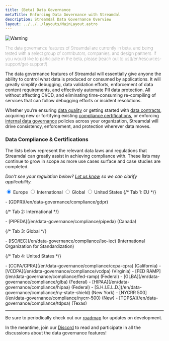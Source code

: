 ```yaml
---
title: (Beta) Data Governance
metaTitle: Enforcing Data Governance with Streamdal
description: Streamdal Data Governance Overview
layout: ../../../layouts/MainLayout.astro
---
```



<Changes />

<Notification type="checked">
  <img src={beta} alt="Warning" />
  <p style="font-weight: lighter;">The data governance features of Streamdal 
  are currently in beta, and being tested with a select group of contributors, 
  companies, and design partners. If you would like to participate in the beta, 
  please 
  [reach out to us](/en/resources-support/get-support/).</p>
</Notification>

The data governance features of Streamdal will essentially give anyone the 
ability to control what data is produced or consumed by applications. It will 
greatly simplify debugging, data validation efforts, enforcement of data 
content requirements, and effectively automate PII data protection. All without 
affecting CI/CD, and eliminating time-consuming re-compiling of services that 
can follow debugging efforts or incident resolutions.

Whether you’re ensuring [data quality](/en/data-governance/data-quality) 
or getting started with [data contracts](/en/data-governance/data-quality), 
acquiring new or fortifying existing 
[compliance certifications](/en/data-governance/overview/#data-compliance--certifications), 
or enforcing [internal data governance](/en/data-governance/data-quality#internal-data-governance) 
policies across your organization, Streamdal will drive consistency, 
enforcement, and protection wherever data moves. 

### Data Compliance & Certifications

The lists below represent the relevant data laws and regulations that Streamdal 
can greatly assist in achieving compliance with. These lists may continue to 
grow in scope as more use cases surface and case studies are completed.

_Don't see your regulation below? 
[Let us know](/en/resources-support/get-support/) so we can clarify 
applicability._

<div class="pc-tabx w-full max-w-2xl m-0">
  <input checked id="tab1" type="radio" name="pct" class="hidden peer/tab1" />
  <label
    for="tab1"
    class="font-medium text-sm leading-7 float-left py-4 px-6 border-b-2 border-purple-divider mb--4 text-white peer-checked/tab1:border-b-4 peer-checked/tab1:border-purple-bright peer-checked/tab1:font-bold"
  >
    Europe
  </label>
  <input id="tab2" type="radio" name="pct" class="hidden peer/tab2" />
  <label
    for="tab2"
    class="font-medium text-sm leading-7 float-left py-4 px-6 border-b-2 border-purple-divider mb--4 text-white peer-checked/tab2:border-b-4 peer-checked/tab2:border-purple-bright peer-checked/tab2:font-bold"
  >
    International
  </label>
  <input id="tab3" type="radio" name="pct" class="hidden peer/tab3" />
  <label
    for="tab3"
    class="font-medium text-sm leading-7 float-left py-4 px-6 border-b-2 border-purple-divider mb--4 text-white peer-checked/tab3:border-b-4 peer-checked/tab3:border-purple-bright peer-checked/tab3:font-bold"
  >
    Global
  </label>
  <input id="tab4" type="radio" name="pct" class="hidden peer/tab4" />
  <label
    for="tab4"
    class="font-medium text-sm leading-7 float-left py-4 px-6 border-b-2 border-purple-divider mb--4 text-white peer-checked/tab4:border-b-4 peer-checked/tab4:border-purple-bright peer-checked/tab4:font-bold"
  >
    United States
  </label>
{/* Tab 1: EU */}
  <div class="hidden peer-checked/tab1:block clear-both p-5 w-full">
<p>
- [GDPR](/en/data-governance/compliance/gdpr)
</p>
  </div>
{/* Tab 2: International */}
  <div class="hidden peer-checked/tab2:block clear-both p-5 w-full">
<p>
- [PIPEDA](/en/data-governance/compliance/pipeda) (Canada)
</p>
  </div>
{/* Tab 3: Global */}
  <div class="hidden peer-checked/tab3:block clear-both p-5 w-full">
<p>
- [ISO/IEC](/en/data-governance/compliance/iso-iec) 
  (International Organization for Standardization)
</p>
  </div>
{/* Tab 4: United States */}
    <div class="hidden peer-checked/tab4:block clear-both p-5 w-full">
<p>
- [CCPA/CPRA](/en/data-governance/compliance/ccpa-cpra) (California)
- [VCDPA](/en/data-governance/compliance/vcdpa) (Virginia)
- [FED RAMP](/en/data-governance/compliance/fed-ramp) (Federal)
- [GLBA](/en/data-governance/compliance/glba) (Federal)
- [HIPAA](/en/data-governance/compliance/hipaa) (Federal)
- [S.H.I.E.L.D.](/en/data-governance/compliance/ny-state-shield) (New York)
- [NYCRR 500](/en/data-governance/compliance/nycrr-500) (New)
- [TDPSA](/en/data-governance/compliance/tdpsa) (Texas)
</p>
  </div>
</div>

---

Be sure to periodically check out our 
[roadmap](/en/resources-support/roadmap) for updates on 
development.

In the meantime, join our [Discord](https://discord.gg/streamdal) to read and 
participate in all the discussions about the data governance features!